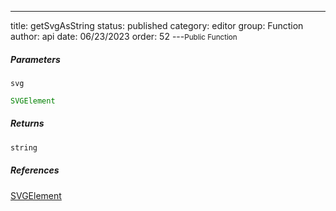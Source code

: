 ---
title: getSvgAsString
status: published
category: editor
group: Function
author: api
date: 06/23/2023
order: 52
---<Small>Public Function</Small>




##### Parameters


<ParametersTable>

<ParametersTableRow>
<ParametersTableName>

`svg`

</ParametersTableName>
<ParametersTableDescription>

```ts
SVGElement
```



</ParametersTableDescription>
</ParametersTableRow>
</ParametersTable>

##### Returns


```ts
string
```

##### References

[SVGElement](/gen/SVGElement-interface)

